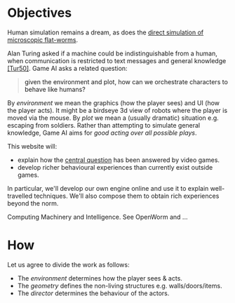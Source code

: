
<BlogHeader number="1" date="1/Sep/2020" />

# Objectives

Human simulation remains a dream, as does the [direct simulation of microscopic flat-worms](#worm). 

Alan Turing asked if a machine could be indistinguishable from a human, when communication is restricted to text messages and general knowledge [[Tur50]](#tur-50).
Game AI asks a related question:

> <a name="central-question"/> given the environment and plot, how can we orchestrate characters to behave like humans?

By _environment_ we mean the graphics (how the player sees) and UI (how the player acts). It might be a birdseye 3d view of robots where the player is moved via the mouse. By _plot_ we mean a (usually dramatic) situation e.g. escaping from soldiers. Rather than attempting to simulate general knowledge, Game AI aims for _good acting over all possible plays_.

<!-- The "judge" is the player, who is usually guided along their own narrative.  -->
<!-- Game AI must entertain the player, not unlike the Turing Test's original presentation as a party game [[Tur50](#tur-50)]. -->

This website will:

- explain how the [central question](#central-question) has been answered by video games.
- develop richer behavioural experiences than currently exist outside games.

In particular, we'll develop our own engine online and use it to explain well-travelled techniques. We'll also compose them to obtain rich experiences beyond the norm.

<Citation hash="tur-50" label="Tur50">
  <ExtLink href="https://academic.oup.com/mind/article/LIX/236/433/986238">Computing Machinery and Intelligence</ExtLink>.
</Citation>

<Citation hash="worm" label="Worm">
  See <ExtLink href="https://en.wikipedia.org/wiki/OpenWorm">OpenWorm</ ExtLink> and ...
</Citation>

<br/>

<BlogHeader number="2" date="1st September 2020" />

# How

Let us agree to divide the work as follows:

- The _environment_ determines how the player sees & acts.
- The _geometry_ defines the non-living structures e.g. walls/doors/items.
- The _director_ determines the behaviour of the actors.


<!-- We'll divide the remaining technology into _geometry_ and _behaviour_.

systems:

- _geometry_
- _behaviour_ -->


